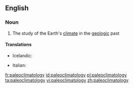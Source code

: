 ==English==

===Noun===
{{wikipedia}}
{{en-noun|-}}

# The study of the Earth's [[climate]] in the [[geologic]] past

====Translations====
{{trans-top|study of historical climate}}
* Icelandic: {{t|is|fornveðurfræði|f}}
{{trans-mid}}
* Italian: {{t-|it|paleoclimatologia|f}}
{{trans-bottom}}

[[fr:paleoclimatology]]
[[id:paleoclimatology]]
[[pl:paleoclimatology]]
[[ta:paleoclimatology]]
[[vi:paleoclimatology]]
[[zh:paleoclimatology]]